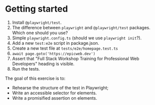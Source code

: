 # Getting started

1. Install `@playwright/test`.
1. The difference between `playwright` and `@playwright/test` packages. Which one should you use?
1. Simple `playwright.config.ts` (should we use `playwright init`?).
1. Add a new `test:e2e` script in package.json.
1. Create a new test file at `tests/e2e/homepage.test.ts`
1. `await page.goto('https://epicweb.dev')`
1. Assert that "Full Stack Workshop Training for Professional Web Developers" heading is visible.
1. Run the tests.

The goal of this exercise is to:

- Rehearse the structure of the test in Playwright;
- Write an accessible selector for elements.
- Write a promisified assertion on elements.
